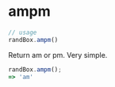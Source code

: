 # ampm

```js
// usage
randBox.ampm()
```

Return am or pm. Very simple.

```js
randBox.ampm();
=> 'am'
```

